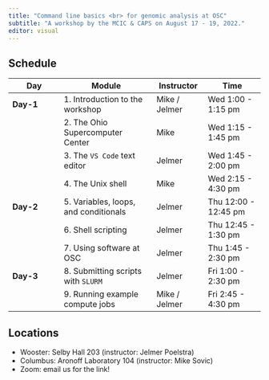 ```yaml
---
title: "Command line basics <br> for genomic analysis at OSC"
subtitle: "A workshop by the MCIC & CAPS on August 17 - 19, 2022."
editor: visual
---
```


## Schedule

| Day       | Module                                 | Instructor    | Time                 |
|---------------|--------------------------|---------------|----------------|
| **Day-1** | 1\. Introduction to the workshop       | Mike / Jelmer | Wed 1:00 - 1:15 pm   |
|           | 2\. The Ohio Supercomputer Center      | Mike          | Wed 1:15 - 1:45 pm   |
|           | 3\. The `VS Code` text editor          | Jelmer        | Wed 1:45 - 2:00 pm   |
|           | 4\. The Unix shell                     | Mike          | Wed 2:15 - 4:30 pm   |
| **Day-2** | 5\. Variables, loops, and conditionals | Jelmer        | Thu 12:00 - 12:45 pm |
|           | 6\. Shell scripting                    | Jelmer        | Thu 12:45 - 1:30 pm  |
|           | 7\. Using software at OSC              | Jelmer        | Thu 1:45 - 2:30 pm   |
| **Day-3** | 8\. Submitting scripts with `SLURM`    | Jelmer        | Fri 1:00 - 2:30 pm   |
|           | 9\. Running example compute jobs       | Mike / Jelmer | Fri 2:45 - 4:30 pm   |

## Locations

-   Wooster: Selby Hall 203 (instructor: Jelmer Poelstra)
-   Columbus: Aronoff Laboratory 104 (instructor: Mike Sovic)
-   Zoom: email us for the link!
